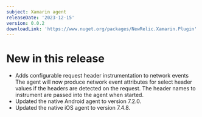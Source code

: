 ```yaml
---
subject: Xamarin agent
releaseDate: '2023-12-15'
version: 0.0.2
downloadLink: 'https://www.nuget.org/packages/NewRelic.Xamarin.Plugin'
---
```


# New in this release

* Adds configurable request header instrumentation to network events
  The agent will now produce network event attributes for select header values if the headers are detected on the request. The header names to instrument are passed into the agent when started.
* Updated the native Android agent to version 7.2.0.
* Updated the native iOS agent to version 7.4.8.
